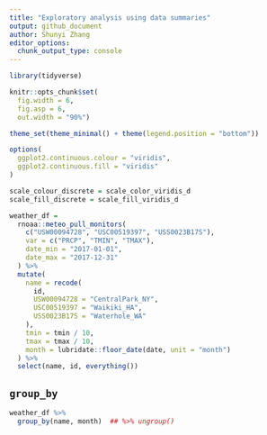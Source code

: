 ```yaml
---
title: "Exploratory analysis using data summaries"
output: github_document
author: Shunyi Zhang
editor_options: 
  chunk_output_type: console
---
```


```r
library(tidyverse)

knitr::opts_chunk$set(
  fig.width = 6,
  fig.asp = 6,
  out.width = "90%")

theme_set(theme_minimal() + theme(legend.position = "bottom"))

options(
  ggplot2.continuous.colour = "viridis",
  ggplot2.continuous.fill = "viridis"
)

scale_colour_discrete = scale_color_viridis_d
scale_fill_discrete = scale_fill_viridis_d
```

```r
weather_df = 
  rnoaa::meteo_pull_monitors(
    c("USW00094728", "USC00519397", "USS0023B17S"),
    var = c("PRCP", "TMIN", "TMAX"),
    date_min = "2017-01-01",
    date_max = "2017-12-31"
  ) %>% 
  mutate(
    name = recode(
      id,
      USW00094728 = "CentralPark_NY",
      USC00519397 = "Waikiki_HA",
      USS0023B17S = "Waterhole_WA"
    ),
    tmin = tmin / 10,
    tmax = tmax / 10,
    month = lubridate::floor_date(date, unit = "month")
  ) %>% 
  select(name, id, everything())
```


## `group_by`

```r
weather_df %>% 
  group_by(name, month)  ## %>% ungroup()
```


